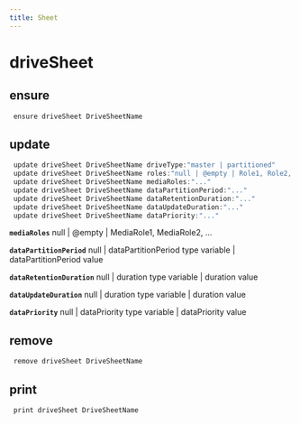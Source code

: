 ```yaml
---
title: Sheet
---
```


# driveSheet

## ensure

```js filename="Terminal" copy
 ensure driveSheet DriveSheetName
```


## update

```js filename="Terminal" copy
 update driveSheet DriveSheetName driveType:"master | partitioned"
 update driveSheet DriveSheetName roles:"null | @empty | Role1, Role2, ..."
 update driveSheet DriveSheetName mediaRoles:"..."
 update driveSheet DriveSheetName dataPartitionPeriod:"..."
 update driveSheet DriveSheetName dataRetentionDuration:"..."
 update driveSheet DriveSheetName dataUpdateDuration:"..."
 update driveSheet DriveSheetName dataPriority:"..."
```

**`mediaRoles`**
null | @empty | MediaRole1, MediaRole2, ...

**`dataPartitionPeriod`**
null | dataPartitionPeriod type variable | dataPartitionPeriod value

**`dataRetentionDuration`**
null | duration type variable | duration value

**`dataUpdateDuration`**
null | duration type variable | duration value

**`dataPriority`**
null | dataPriority type variable | dataPriority value


## remove

```js filename="Terminal" copy
 remove driveSheet DriveSheetName
```


## print

```js filename="Terminal" copy
 print driveSheet DriveSheetName
```


